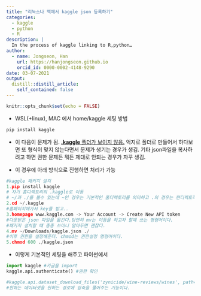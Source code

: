 ```yaml
---
title: "리눅스나 맥에서 kaggle json 등록하기"
categories:
  - kaggle
  - python
  - R
description: |
  In the process of kaggle linking to R,python…
author:
  - name: Jongseon, Han
    url: https://hanjongseon.github.io
    orcid_id: 0000-0002-4148-9290
date: 03-07-2021
output:
  distill::distill_article:
    self_contained: false
---
```



```r
knitr::opts_chunk$set(echo = FALSE)
```

- WSL(+linux), MAC 에서 home/kaggle 세팅 방법


```bash
pip install kaggle
```

- 이 다음이 문제가 됨. <u>**.kaggle** 폴더가 보이지 않음.</u> 억지로 폴더로 만들어서 하다보면 또 형식이 맞지 않는다면서 문제가 생기는 경우가 생김. 기타 json파일을 복사하려고 하면 권한 문제든 뭐든 제대로 안되는 경우가 자꾸 생김.

- 이 경우에 아래 방식으로 진행하면 처리가 가능

```python
#kaggle 패키지 설치
1.pip install kaggle
# 자기 홈디렉토리의 .kaggle로 이동
# ~/과 ./를 볼수 있는데 ~인 경우는 기본적인 홈디렉토리를 의미하고 .의 경우는 현디렉토리를 의미한다.
2.cd ~/.kaggle
#홈페이지에가서 key를 받고..
3.homepage www.kaggle.com -> Your Account -> Create New API token
#다운받은 json 파일을 옮긴다.당연히 mv는 이동을 하고자 할떄 쓰는 명령어이다.
#패키지 설치할 떄 종종 쓰이니 알아두면 괜찮다.
4.mv ~/Downloads/kaggle.json ./
#이후 권한을 설정해준다. chmod는 권한설정 명령어이다. 
5.chmod 600 ./kaggle.json
```

- 이렇게 기본적인 세팅을 해주고 파이썬에서

```python
import kaggle #카글을 import
kaggle.api.authenticate() #권한 확인

#kaggle.api.dataset_download_files('zynicide/wine-reviews/wines', path='g:/내 드라이브/work/wines', unzip=True)
#원하는 데이터셋을 원하는 경로에 압축을 풀어주는 기능이다.


```



